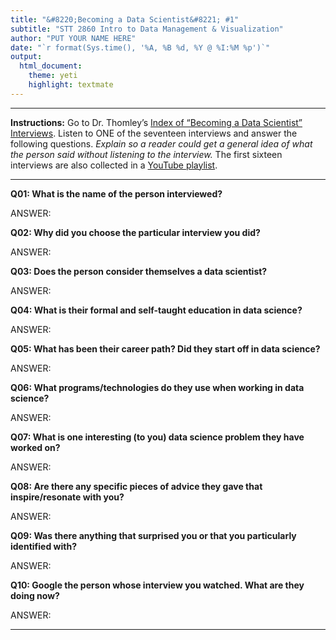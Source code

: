 ```yaml
---
title: "&#8220;Becoming a Data Scientist&#8221; #1"
subtitle: "STT 2860 Intro to Data Management & Visualization"
author: "PUT YOUR NAME HERE"
date: "`r format(Sys.time(), '%A, %B %d, %Y @ %I:%M %p')`"
output: 
  html_document: 
    theme: yeti
    highlight: textmate
---
```

<hr>
**Instructions:** Go to Dr. Thomley's [Index of "Becoming a Data Scientist" Interviews](https://stat-jet-asu.github.io/STT2860DataScience1/DataScientist/datasciblogindex.html).
Listen to ONE of the seventeen interviews and answer the following questions. *Explain so a reader could get a general idea of what the person said without listening to the interview.* The first sixteen interviews are also collected in a [YouTube playlist](https://www.youtube.com/playlist?list=PLTnOXzOljuWZJo1IlaBcGM74P9vE0Uauc). 
<hr>

**Q01: What is the name of the person interviewed?**

ANSWER:

**Q02: Why did you choose the particular interview you did?**

ANSWER:

**Q03: Does the person consider themselves a data scientist?**

ANSWER:

**Q04: What is their formal and self-taught education in data science?**

ANSWER:

**Q05: What has been their career path? Did they start off in data science?**

ANSWER:

**Q06: What programs/technologies do they use when working in data science?**

ANSWER:

**Q07: What is one interesting (to you) data science problem they have worked on?**

ANSWER:

**Q08: Are there any specific pieces of advice they gave that inspire/resonate with you?**

ANSWER:

**Q09: Was there anything that surprised you or that you particularly identified with?**

ANSWER:

**Q10: Google the person whose interview you watched. What are they doing now?**

ANSWER:

<hr>

